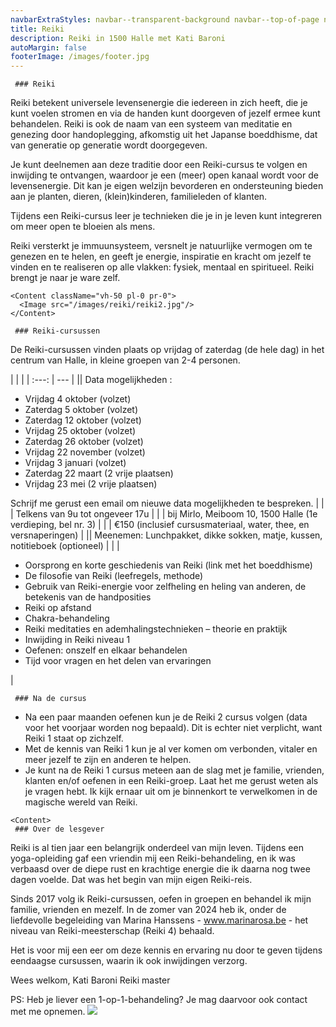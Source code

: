 ```yaml
---
navbarExtraStyles: navbar--transparent-background navbar--top-of-page navbar--light
title: Reiki
description: Reiki in 1500 Halle met Kati Baroni
autoMargin: false
footerImage: /images/footer.jpg
---
```

<Section>  
  <ContentWithBackground src="/images/reiki/reiki1.jpg" className="vh-50 w-100">
  </ContentWithBackground>
  
</Section>

<Section className="section--auto-margin pt-3 pb-3">  
      <Content>

     ### Reiki

Reiki betekent universele levensenergie die iedereen in zich heeft, die je kunt voelen stromen en via de handen kunt doorgeven of jezelf ermee kunt behandelen. Reiki is ook de naam van een systeem van meditatie en genezing door handoplegging, afkomstig uit het Japanse boeddhisme, dat van generatie op generatie wordt doorgegeven.

Je kunt deelnemen aan deze traditie door een Reiki-cursus te volgen en inwijding te ontvangen, waardoor je een (meer) open kanaal wordt voor de levensenergie. Dit kan je eigen welzijn bevorderen en ondersteuning bieden aan je planten, dieren, (klein)kinderen, familieleden of klanten.

Tijdens een Reiki-cursus leer je technieken die je in je leven kunt integreren om meer open te bloeien als mens.

Reiki versterkt je immuunsysteem, versnelt je natuurlijke vermogen om te genezen en te helen, en geeft je energie, inspiratie en kracht om jezelf te vinden en te realiseren op alle vlakken: fysiek, mentaal en spiritueel. Reiki brengt je naar je ware zelf.

</Content>

    <Content className="vh-50 pl-0 pr-0">
      <Image src="/images/reiki/reiki2.jpg"/>
    </Content>

<Content>

     ### Reiki-cursussen

De Reiki-cursussen vinden plaats op vrijdag of zaterdag (de hele dag) in het centrum van Halle, in kleine groepen van 2-4 personen. 


 |  | |
    | :---: | --- |
    |<CalendarIcon/>| Data mogelijkheden : <ul> <li> Vrijdag 4 oktober (volzet) </li> <li> Zaterdag 5 oktober (volzet) </li> <li> Zaterdag 12 oktober (volzet) </li> <li> Vrijdag 25 oktober (volzet) </li> <li> Zaterdag 26 oktober (volzet) </li> <li> Vrijdag 22 november (volzet) </li>  <li> Vrijdag 3 januari (volzet) </li>  <li> Zaterdag 22 maart (2 vrije plaatsen) </li> <li> Vrijdag 23 mei (2 vrije plaatsen) </li> </ul> Schrijf me gerust een email om nieuwe data mogelijkheden te bespreken. |
    | <BellIcon/> | Telkens van 9u tot ongeveer 17u | 
    | <LocationIcon/> | bij Mirlo, Meiboom 10, 1500 Halle (1e verdieping, bel nr. 3) | 
    | <MoneyIcon/> | €150 (inclusief cursusmateriaal, water, thee, en versnaperingen) | 
    |<ToolIcon/>| Meenemen: Lunchpakket, dikke sokken, matje, kussen, notitieboek (optioneel) |
    | <ThemeIcon/> | <ul> <li> Oorsprong en korte geschiedenis van Reiki (link met het boeddhisme) </li> <li> De filosofie van Reiki (leefregels, methode) </li> <li> Gebruik van Reiki-energie voor zelfheling en heling van anderen, de betekenis van de handposities </li> <li> Reiki op afstand  </li> <li> Chakra-behandeling  </li> <li> Reiki meditaties en ademhalingstechnieken – theorie en praktijk  </li> <li> Inwijding in Reiki niveau 1  </li> <li> Oefenen: onszelf en elkaar behandelen </li> <li> Tijd voor vragen en het delen van ervaringen </li> </ul> | 
    


</Content>

<Content>

     ### Na de cursus

- Na een paar maanden oefenen kun je de Reiki 2 cursus volgen (data voor het voorjaar worden nog bepaald). Dit is echter niet verplicht, want Reiki 1 staat op zichzelf. 
- Met de kennis van Reiki 1 kun je al ver komen om verbonden, vitaler en meer jezelf te zijn en anderen te helpen. 
- Je kunt na de Reiki 1 cursus meteen aan de slag met je familie, vrienden, klanten en/of oefenen in een Reiki-groep.
Laat het me gerust weten als je vragen hebt.
Ik kijk ernaar uit om je binnenkort te verwelkomen in de magische wereld van Reiki.

    


</Content>
    

    <Content>
     ### Over de lesgever
      
Reiki is al tien jaar een belangrijk onderdeel van mijn leven. Tijdens een yoga-opleiding gaf een vriendin mij een Reiki-behandeling, en ik was verbaasd over de diepe rust en krachtige energie die ik daarna nog twee dagen voelde. Dat was het begin van mijn eigen Reiki-reis.

Sinds 2017 volg ik Reiki-cursussen, oefen in groepen en behandel ik mijn familie, vrienden en mezelf. In de zomer van 2024 heb ik, onder de liefdevolle begeleiding van Marina Hanssens - www.marinarosa.be - het niveau van Reiki-meesterschap (Reiki 4) behaald.

Het is voor mij een eer om deze kennis en ervaring nu door te geven tijdens eendaagse cursussen, waarin ik ook inwijdingen verzorg.

Wees welkom,
Kati Baroni
Reiki master

PS: Heb je liever een 1-op-1-behandeling? Je mag daarvoor ook contact met me opnemen.
    </Content>
     <Content className="vh-50 pl-0 pr-0">
      <Image src="/images/reiki/reiki3.jpg"/>
    </Content>
</Section>
